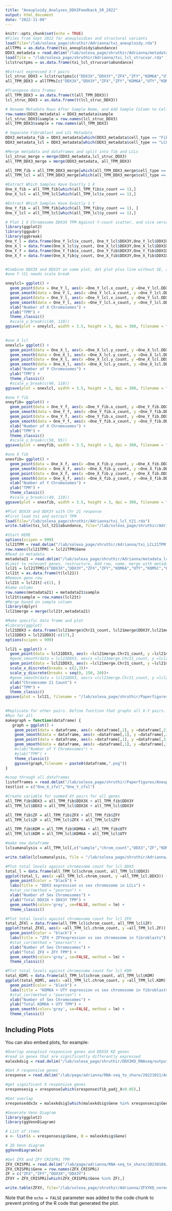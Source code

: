 ```yaml
---
title: "Aneuploidy_Analyses_DDX3Feedback_SR_2022"
output: html_document
date: "2022-11-09"
---
```


```r
knitr::opts_chunk$set(echo = TRUE)
#Files from Sept 2022 for aneuploidies and structural variants
load(file="/lab/solexa_page/shruthir/Adrianna/txi_aneuploidy.rda")
allTPMs = as.data.frame(txi_aneuploidy$abundance)
DDX3_metadata = read.delim("/lab/solexa_page/shruthir/Adrianna/metadata_20210811.txt")
load(file = "/lab/solexa_page/shruthir/Adrianna/txi_lcl_strucvar.rda" )
lclstructpms = as.data.frame(txi_lcl_strucvar$abundance)

```

```r
#Extract expressed X-Y pairs 
lcl_struc_DDX3 = lclstructpms[c("DDX3X","DDX3Y","ZFX","ZFY","KDM6A","UTY","KDM5C","KDM5D","RPS4X","RPS4Y1","USP9X","USP9Y","PRKX","PRKY"),]
all_TPM_DDX3 = allTPMs[c("DDX3X","DDX3Y","ZFX","ZFY","KDM6A","UTY","KDM5C","KDM5D","RPS4X","RPS4Y1","USP9X","USP9Y","PRKX","PRKY"),]

```

```r
#Transpose data frames
all_TPM_DDX3 = as.data.frame(t(all_TPM_DDX3))
lcl_struc_DDX3 = as.data.frame(t(lcl_struc_DDX3))
```

```r
# Rename Metadata Rows After Sample Name, and Add Sample Column to Cell Line Dataframes
row.names(DDX3_metadata) = DDX3_metadata$sample
lcl_struc_DDX3$sample = row.names(lcl_struc_DDX3)
all_TPM_DDX3$sample = row.names(all_TPM_DDX3)
```

```r
# Separate Fibroblast and LCL Metadata
DDX3_metadata_fib = DDX3_metadata[which(DDX3_metadata$cell_type == "Fib"),]
DDX3_metadata_lcl = DDX3_metadata[which(DDX3_metadata$cell_type == "LCL"),]

```

```r
#Merge metadata and dataframes and split into fib and LCLs
lcl_struc_merge = merge(DDX3_metadata,lcl_struc_DDX3)
all_TPM_DDX3_merge = merge(DDX3_metadata, all_TPM_DDX3)

all_TPM_fib = all_TPM_DDX3_merge[which(all_TPM_DDX3_merge$cell_type == "Fib"),]
all_TPM_lcl = all_TPM_DDX3_merge[which(all_TPM_DDX3_merge$cell_type == "LCL"),]
```

```r
#Extract Which Samples Have Exactly 1 X
One_X_fib = all_TPM_fib[which(all_TPM_fib$x_count == 1),]
One_X_lcl = all_TPM_lcl[which(all_TPM_lcl$x_count == 1),]
```

```r
#Extract Which Samples Have Exactly 1 Y
One_Y_fib = all_TPM_fib[which(all_TPM_fib$y_count == 1), ]
One_Y_lcl = all_TPM_lcl[which(all_TPM_lcl$y_count == 1),]
```


```r
# Plot 1 X Chromosome DDX3X TPM Against Y-count scatter, and vice versa with Pearson correlation
library(ggplot2)
library(ggpubr)
library(ggbreak)
One_Y_l = data.frame(One_Y_lcl$x_count, One_Y_lcl$DDX3Y,One_Y_lcl$DDX3X)
One_X_l = data.frame(One_X_lcl$y_count, One_X_lcl$DDX3Y,One_X_lcl$DDX3X)
One_Y_f = data.frame(One_Y_fib$x_count, One_Y_fib$DDX3Y,One_Y_fib$DDX3X)
One_X_f = data.frame(One_X_fib$y_count, One_X_fib$DDX3Y,One_X_fib$DDX3X)


#Combine DDX3X and DDX3Y on same plot, dot plot plus line without SE, statistics in legend
#one Y lCL needs scale break 

oneylcl= ggplot() +
  geom_point(data = One_Y_l, aes(x =One_Y_lcl.x_count, y =One_Y_lcl.DDX3X), color = 'orange',position = position_jitter(w = 0.1, h = 0.1)) +
  geom_smooth(data = One_Y_l, aes(x =One_Y_lcl.x_count, y =One_Y_lcl.DDX3X), color = 'orange',method = 'lm',se=FALSE) +
  geom_point(data = One_Y_l, aes(x =One_Y_lcl.x_count, y =One_Y_lcl.DDX3Y), color = 'purple',position = position_jitter(w = 0.1, h = 0.1)) +
  geom_smooth(data = One_Y_l, aes(x =One_Y_lcl.x_count, y =One_Y_lcl.DDX3Y), color = 'purple',method ='lm',se=FALSE) +
  xlab("Number of X Chromosomes") +
  ylab("TPM") +
  theme_classic()
  #scale_y_break(c(40, 110))
ggsave(plot = oneylcl, width = 3.5, height = 3, dpi = 300, filename = "/lab/solexa_page/shruthir/Paperfigures/Aneuploidy/oneylcl.pdf")
   
```

```r
#one X lcl
onexlcl= ggplot() +
  geom_point(data = One_X_l, aes(x =One_X_lcl.y_count, y =One_X_lcl.DDX3X), color = 'orange',position = position_jitter(w = 0.2, h = 0.0)) +
  geom_smooth(data = One_X_l, aes(x =One_X_lcl.y_count, y =One_X_lcl.DDX3X), color = 'orange',method = 'lm',se=FALSE) +
  geom_point(data = One_X_l, aes(x =One_X_lcl.y_count, y =One_X_lcl.DDX3Y), color = 'purple',position = position_jitter(w = 0.2, h = 0.0)) +
  geom_smooth(data = One_X_l, aes(x =One_X_lcl.y_count, y =One_X_lcl.DDX3Y), color = 'purple',method ='lm',se=FALSE) +
  xlab("Number of Y Chromosomes") +
  ylab("TPM") +
  theme_classic()
  #scale_y_break(c(40, 110))
ggsave(plot = onexlcl, width = 3.5, height = 3, dpi = 300, filename = "/lab/solexa_page/shruthir/Paperfigures/Aneuploidy/onexlcl.pdf")
```

```r
#one Y fib 
oneyfib= ggplot() +
  geom_point(data = One_Y_f, aes(x =One_Y_fib.x_count, y =One_Y_fib.DDX3X), color = 'orange',position = position_jitter(w = 0.1, h = 0.1)) +
  geom_smooth(data = One_Y_f, aes(x =One_Y_fib.x_count, y =One_Y_fib.DDX3X), color = 'orange',method = 'lm',se=FALSE) +
  geom_point(data = One_Y_f, aes(x =One_Y_fib.x_count, y =One_Y_fib.DDX3Y), color = 'purple',position = position_jitter(w = 0.1, h = 0.1)) +
  geom_smooth(data = One_Y_f, aes(x =One_Y_fib.x_count, y =One_Y_fib.DDX3Y), color = 'purple',method ='lm',se=FALSE) +
  xlab("Number of X Chromosomes") +
  ylab("TPM") +
  theme_classic() 
  #scale_y_break(c(50, 95))
ggsave(plot = oneyfib, width = 3.5, height = 3, dpi = 300, filename = "/lab/solexa_page/shruthir/Paperfigures/Aneuploidy/oneyfib.pdf")
```

```r
#one X fib
onexfib= ggplot() +
  geom_point(data = One_X_f, aes(x =One_X_fib.y_count, y =One_X_fib.DDX3X), color = 'orange',position = position_jitter(w = 0.1, h = 0.1)) +
  geom_smooth(data = One_X_f, aes(x =One_X_fib.y_count, y =One_X_fib.DDX3X), color = 'orange',method = 'lm',se=FALSE) +
  geom_point(data = One_X_f, aes(x =One_X_fib.y_count, y =One_X_fib.DDX3Y), color = 'purple',position = position_jitter(w = 0.1, h = 0.1)) +
  geom_smooth(data = One_X_f, aes(x =One_X_fib.y_count, y =One_X_fib.DDX3Y), color = 'purple',method ='lm',se=FALSE) +
  xlab("Number of Y Chromosomes") +
  ylab("TPM") +
  theme_classic()
  #scale_y_break(c(40, 110))
ggsave(plot = onexfib, width = 3.5, height = 3, dpi = 300, filename = "/lab/solexa_page/shruthir/Paperfigures/Aneuploidy/onexfib.pdf")
```

```r
#Plot DDX3X and DDX3Y with Chr 21 response
#First load txi and extract TPM
load(file="/lab/solexa_page/shruthir/Adrianna/txi_lcl_t21.rda")
write.table(txi_lcl_t21$abundance, file="/lab/solexa_page/shruthir/Adrianna/txi_LCL21TPM.txt", sep="\t", quote=F,col.names = NA)

#Start HERE
options(scipen = 999)
lcl21TPM = read.delim("/lab/solexa_page/shruthir/Adrianna/txi_LCL21TPM.txt",check.names = FALSE)
row.names(lcl21TPM) = lcl21TPM$Gene
#Read in metadata
metadata21 = read.delim("/lab/solexa_page/shruthir/Adrianna/metadata_lcl_trisomy21.txt")
#Limit to relevant genes, restructure, Add row, name, merge with metadata 
lcl21 = lcl21TPM[c("DDX3X","DDX3Y","ZFX","ZFY","KDM6A","UTY","KDM5C","KDM5D","RPS4X","RPS4Y1","USP9X","USP9Y","PRKX","PRKY"),]
lcl21t = as.data.frame(t(lcl21))
#Remove gene row
lcl21t = lcl21t[-c(1), ]
#Same column
row.names(metadata21) = metadata21$sample
lcl21t$sample = row.names(lcl21t)
#Merge based on sample column
library(dplyr)
lcl21merge = merge(lcl21t,metadata21)
```

```r
#Make specific data frame and plot
#library(ggplot)
lcl21DDX3 = data.frame(lcl21merge$Chr21_count, lcl21merge$DDX3Y,lcl21merge$DDX3X)
lcl21DDX3 = lcl21DDX3[-c(17),]
options(scipen = 999)

lcl21 = ggplot() +
  geom_point(data = lcl21DDX3, aes(x =lcl21merge.Chr21_count, y =lcl21merge.DDX3X), color = 'orange',position = position_jitter(w = 0.1, h = 0.1)) +
  #geom_smooth(data = lcl21DDX3, aes(x =lcl21merge.Chr21_count, y =lcl21merge.DDX3X), color = 'orange',method = 'lm',se=FALSE) +
  geom_point(data = lcl21DDX3, aes(x =lcl21merge.Chr21_count, y =lcl21merge.DDX3Y), color = 'purple',position = position_jitter(w = 0.1, h = 0.1)) +
  scale_x_discrete(breaks = c(2,3))+
  scale_y_discrete(breaks = seq(0, 150, 20))+
  #geom_smooth(data = lcl21DDX3, aes(x =lcl21merge.Chr21_count, y =lcl21merge.DDX3Y), color = 'purple',method ='lm',se=FALSE) +
  xlab("Chromosome 21 Count") +
  ylab("TPM") +
  theme_classic()
ggsave(plot = lcl21, filename = "/lab/solexa_page/shruthir/Paperfigures/Aneuploidy/Chr21.pdf")
   

```


```r
#Replicate for other pairs. Define function that graphs all X-Y pairs. Define list of X-Y pair genes
#Run for all 
makegraph = function(dataframe) {
   graph = ggplot() +
    geom_point(data = dataframe, aes(x =dataframe[,1], y =dataframe[,2]), color = 'orange') +
    geom_smooth(data = dataframe, aes(x =dataframe[,1], y =dataframe[,2]), color = 'orange',method = 'lm',se=FALSE) +
    geom_point(data = dataframe, aes(x =dataframe[,1], y =dataframe[,3]), color = 'purple') +
    geom_smooth(data = dataframe, aes(x =dataframe[,1], y =dataframe[,3]), color = 'purple',method = 'lm',se=FALSE) +
    #xlab("Number of Y Chromosomes") +
    #ylab("TPM") +
    theme_classic()
    ggsave(graph,filename = paste0(dataframe,".png"))
}
```


```r
#Loop through all dataframes
listofframes = read.delim("/lab/solexa_page/shruthir/Paperfigures/Aneuploidy/dataframelist.txt", header = FALSE)
testlist = c("One_X_zfxl","One_Y_zfxl")
```



```r
#Create variable for summed XY pairs for all genes
all_TPM_fib$DDX3 = all_TPM_fib$DDX3X + all_TPM_fib$DDX3Y
all_TPM_lcl$DDX3 = all_TPM_lcl$DDX3X + all_TPM_lcl$DDX3Y

all_TPM_fib$ZF = all_TPM_fib$ZFX + all_TPM_fib$ZFY
all_TPM_lcl$ZF = all_TPM_lcl$ZFX + all_TPM_lcl$ZFY

all_TPM_fib$KDM = all_TPM_fib$KDM6A + all_TPM_fib$UTY
all_TPM_lcl$KDM = all_TPM_lcl$KDM6A + all_TPM_lcl$UTY

```

```r
#make new dataframe
lclsumanalysis = all_TPM_lcl[,c("sample","chrom_count","DDX3","ZF","KDM")]
```

```r
write.table(lclsumanalysis, file = "/lab/solexa_page/shruthir/Adrianna/lclsumanalysis.txt", sep="\t", quote=F, col.names=NA)
```



```r
#Plot total levels against chromosome count for lcl DDX3
total_l = data.frame(all_TPM_lcl$chrom_count, all_TPM_lcl$DDX3)
ggplot(total_l, aes(x =all_TPM_lcl.chrom_count, y =all_TPM_lcl.DDX3)) +
  geom_point(color = "black") + 
  labs(title = "DDX3 expression vs sex chromosome in LCLs") +
  #stat_cor(method = "pearson") +
  xlab("Number of Sex Chromosomes") +
  ylab("Total DDX3X + DDX3Y TPM") +
  geom_smooth(color='grey', se=FALSE, method = lm) +
  theme_classic()
```


```r
#Plot total levels against chromosome count for lcl ZFX
total_ZFXl = data.frame(all_TPM_lcl$chrom_count, all_TPM_lcl$ZF)
ggplot(total_ZFXl, aes(x =all_TPM_lcl.chrom_count, y =all_TPM_lcl.ZF)) +
  geom_point(color = "black") + 
  labs(title = "ZFX + ZFYexpression vs sex chromosome in fibroblasts") +
  #stat_cor(method = "pearson") +
  xlab("Number of Sex Chromosomes") +
  ylab("Total ZFX + ZFY TPM") +
  geom_smooth(color='grey', se=FALSE, method = lm) +
  theme_classic()
```


```r
#Plot total levels against chromosome count for lcl KDM
total_KDMl = data.frame(all_TPM_lcl$chrom_count, all_TPM_lcl$KDM)
ggplot(total_KDMl, aes(x =all_TPM_lcl.chrom_count, y =all_TPM_lcl.KDM)) +
  geom_point(color = "black") + 
  labs(title = "KDM6A + UTY expression vs sex chromosome in fibroblasts") +
  #stat_cor(method = "pearson") +
  xlab("Number of Sex Chromosomes") +
  ylab("Total KDM6A + UTY TPM") +
  geom_smooth(color='grey', se=FALSE, method = lm) +
  theme_classic()
```

## Including Plots

You can also embed plots, for example:

```r
#Overlap aneuploid responsive genes and DDX3X KD genes
#read in genes that are significantly differently expressed
malexkdsig = read.delim("/lab/solexa_page/shruthir/DDX3KD_RNAseq/output7doublekdtrimmed/maleControlvsDDX3X_kd_DESeq_exp_p0.05.txt")
```

```r
#Get X responsive genes
xresponse = read.delim("/lab/page/adrianna/RNA-seq_to_share/20221021/Autosome_log2FoldChange_per_X_or_Y_calculations/lcl_fib_XandY_results_auto_expressed.txt")
```

```r
#get significant X responsive genes
xresponsesig = xresponse[which(xresponse$fib_padj_X<0.05),]
```

```r
#Get overlap 
xresponseddx3x = malexkdsig[which(malexkdsig$Gene %in% xresponsesig$Gene),]
```

```r
#Generate Venn Diagram
library(ggplot2)
library(ggVennDiagram)

# List of items
x <- list(A = xresponsesig$Gene, B = malexkdsig$Gene)

# 2D Venn diagram
ggVennDiagram(x)
```

```r
#Get ZFX and ZFY CRISPRi TPM
ZFX_CRISPRi = read.delim("/lab/page/adrianna/RNA-seq_to_share/20230104/ZFX_ZFY_CRISPRi/normCounts_XY_singleKDs.txt")
ZFX_CRISPRi$Gene = row.names(ZFX_CRISPRi)
ZF = c("ZFX","ZFY","DDX3X","DDX3Y")
ZFXY = ZFX_CRISPRi[which(ZFX_CRISPRi$Gene %in% ZF),]
```

```r
write.table(ZFXY, file="/lab/solexa_page/shruthir/Adrianna/ZFXYKD_normcounts.txt", sep="\t", quote=F,col.names = NA)
```

Note that the `echo = FALSE` parameter was added to the code chunk to prevent printing of the R code that generated the plot.
